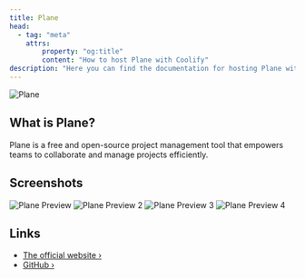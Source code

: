 ```yaml
---
title: Plane
head:
  - tag: "meta"
    attrs:
        property: "og:title"
        content: "How to host Plane with Coolify"
description: "Here you can find the documentation for hosting Plane with Coolify."
---
```



<Badge text="One-click setup." variant="note" size="large" />

![Plane](https://camo.githubusercontent.com/82feb9c8f8212561ecebe55b26622afa2b11e9943c698d3a28789f0bed77b651/68747470733a2f2f706c616e652d6d61726b6574696e672e73332e61702d736f7574682d312e616d617a6f6e6177732e636f6d2f706c616e652d726561646d652f706c616e655f6c6f676f5f2e77656270)

## What is Plane?

Plane is a free and open-source project management tool that empowers teams to collaborate and manage projects efficiently.

## Screenshots

![Plane Preview](https://plane.so/_next/image?url=https%3A%2F%2Fimages.plane.so%2Fhome%2Fcycles%2Fdesktop-dark.png&w=1920&q=75)
![Plane Preview 2](https://plane.so/_next/image?url=https%3A%2F%2Fimages.plane.so%2Fhome%2Fmodules%2Fdesktop-dark.png&w=1920&q=75)
![Plane Preview 3](https://plane.so/_next/image?url=https%3A%2F%2Fimages.plane.so%2Fhome%2Fissues%2Fdesktop-dark.webp&w=1920&q=75)
![Plane Preview 4](https://plane.so/_next/image?url=https%3A%2F%2Fimages.plane.so%2Fhome%2Fhero%2Fissues-dark.webp&w=1920&q=75)

## Links

- [The official website ›](https://plane.so)
- [GitHub ›](https://github.com/makeplane/plane)
